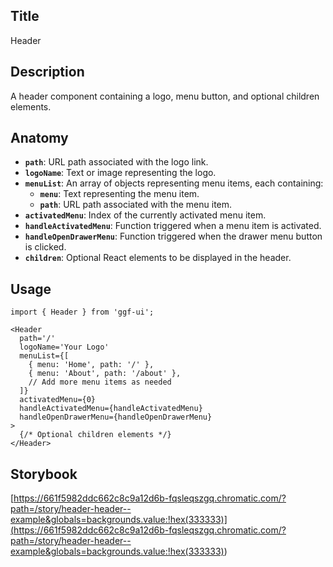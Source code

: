 ## Title

Header

## Description

A header component containing a logo, menu button, and optional children elements.

## Anatomy

- **`path`**: URL path associated with the logo link.
- **`logoName`**: Text or image representing the logo.
- **`menuList`**: An array of objects representing menu items, each containing:
  - **`menu`**: Text representing the menu item.
  - **`path`**: URL path associated with the menu item.
- **`activatedMenu`**: Index of the currently activated menu item.
- **`handleActivatedMenu`**: Function triggered when a menu item is activated.
- **`handleOpenDrawerMenu`**: Function triggered when the drawer menu button is clicked.
- **`children`**: Optional React elements to be displayed in the header.

## Usage

```tsx
import { Header } from 'ggf-ui';
```

```tsx
<Header
  path='/'
  logoName='Your Logo'
  menuList={[
    { menu: 'Home', path: '/' },
    { menu: 'About', path: '/about' },
    // Add more menu items as needed
  ]}
  activatedMenu={0}
  handleActivatedMenu={handleActivatedMenu}
  handleOpenDrawerMenu={handleOpenDrawerMenu}
>
  {/* Optional children elements */}
</Header>
```

## Storybook

[https://661f5982ddc662c8c9a12d6b-fqsleqszgq.chromatic.com/?path=/story/header-header--example&globals=backgrounds.value:!hex(333333)](<https://661f5982ddc662c8c9a12d6b-fqsleqszgq.chromatic.com/?path=/story/header-header--example&globals=backgrounds.value:!hex(333333)>)
